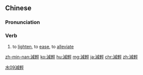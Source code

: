 {{also|减轻}}
==Chinese==
{{zh-forms|s=减轻}}

===Pronunciation===
{{zh-pron
|m=jiǎnqīng
|c=gaam2 heng1
|h=pfs=kám-khiâng
|mn=kiám-khin
|cat=v
}}

===Verb===
{{zh-verb}}

# to [[lighten]], to [[ease]], to [[alleviate]]

[[Category:Elementary Mandarin|水09減輕]]

[[zh-min-nan:減輕]]
[[ko:減輕]]
[[hu:減輕]]
[[mg:減輕]]
[[ja:減輕]]
[[chr:減輕]]
[[zh:減輕]]